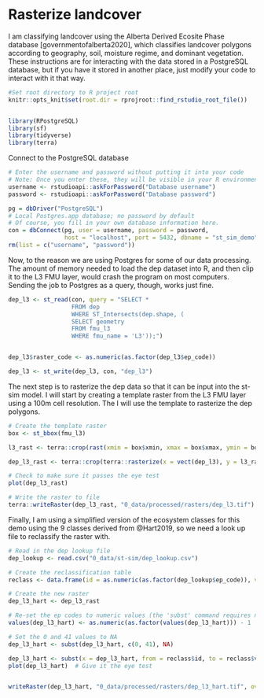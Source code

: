 # Rasterize landcover 

I am classifying landcover using the Alberta Derived Ecosite Phase database [governmentofalberta2020], which classifies landcover polygons according to geography, soil, moisture regime, and dominant vegetation. These instructions are for interacting with the data stored in a PostgreSQL database, but if you have it stored in another place, just modify your code to interact with it that way. 

```r
#Set root directory to R project root
knitr::opts_knit$set(root.dir = rprojroot::find_rstudio_root_file())


library(RPostgreSQL)
library(sf)
library(tidyverse)
library(terra)

```


Connect to the PostgreSQL database 
```r

# Enter the username and password without putting it into your code
# Note: Once you enter these, they will be visible in your R environment, so I remove them after connecting to the database
username <- rstudioapi::askForPassword("Database username")
password <- rstudioapi::askForPassword("Database password")

pg = dbDriver("PostgreSQL")
# Local Postgres.app database; no password by default
# Of course, you fill in your own database information here.
con = dbConnect(pg, user = username, password = password,
                host = "localhost", port = 5432, dbname = "st_sim_demo")
rm(list = c("username", "password"))

```


Now, to the reason we are using Postgres for some of our data processing. The amount of memory needed to load the dep dataset into R, and then clip it to the L3 FMU layer, would crash the program on most computers. Sending the job to Postgres as a query, though, works just fine. 

```r

dep_l3 <- st_read(con, query = "SELECT * 
                  FROM dep 
                  WHERE ST_Intersects(dep.shape, (
                  SELECT geometry 
                  FROM fmu_l3
                  WHERE fmu_name = 'L3'));")


dep_l3$raster_code <- as.numeric(as.factor(dep_l3$ep_code)) 

dep_l3 <- st_write(dep_l3, con, "dep_l3")

```

The next step is to rasterize the dep data so that it can be input into the st-sim model. I will start by creating a template raster from the L3 FMU layer using a 100m cell resolution. The I will use the template to rasterize the dep polygons. 
```r
# Create the template raster
box <- st_bbox(fmu_l3)

l3_rast <- terra::crop(rast(xmin = box$xmin, xmax = box$xmax, ymin = box$ymin, ymax = box$ymax, crs = crs(fmu), resolution = 100, vals = 1), vect(fmu_l3), mask = TRUE)

dep_l3_rast <- terra::crop(terra::rasterize(x = vect(dep_l3), y = l3_rast, field = "ep_code"), vect(fmu_l3), mask = TRUE)

# Check to make sure it passes the eye test
plot(dep_l3_rast)

# Write the raster to file
terra::writeRaster(dep_l3_rast, "0_data/processed/rasters/dep_l3.tif")

```


Finally, I am using a simplified version of the ecosystem classes for this demo using the 9 classes derived from @Hart2019, so we need a look up file to reclassify the raster with. 

```r
# Read in the dep lookup file
dep_lookup <- read.csv("0_data/st-sim/dep_lookup.csv")

# Create the reclassification table 
reclass <- data.frame(id = as.numeric(as.factor(dep_lookup$ep_code)), v = as.numeric(as.factor(dep_lookup$ep_code_hart)))

# Create the new raster 
dep_l3_hart <- dep_l3_rast

# Re-set the ep codes to numeric values (the 'subst' command requires numeric values)
values(dep_l3_hart) <- as.numeric(as.factor(values(dep_l3_hart))) - 1 

# Set the 0 and 41 values to NA
dep_l3_hart <- subst(dep_l3_hart, c(0, 41), NA) 

dep_l3_hart <- subst(x = dep_l3_hart, from = reclass$id, to = reclass$v) 
plot(dep_l3_hart)  # Give it the eye test 


writeRaster(dep_l3_hart, "0_data/processed/rasters/dep_l3_hart.tif", overwrite = TRUE)

```




